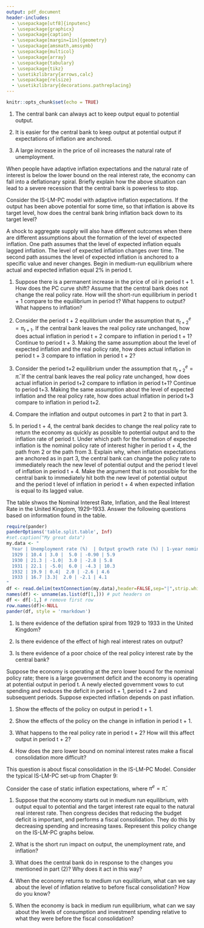 ```yaml
---
output: pdf_document
header-includes: 
  - \usepackage[utf8]{inputenc}
  - \usepackage{graphicx}
  - \usepackage{caption}
  - \usepackage[margin=1in]{geometry}
  - \usepackage{amsmath,amssymb}
  - \usepackage{multicol}
  - \usepackage{array}
  - \usepackage{tabulary}
  - \usepackage{tikz}
  - \usetikzlibrary{arrows,calc}
  - \usepackage{relsize}
  - \usetikzlibrary{decorations.pathreplacing}
---
```


```r
knitr::opts_chunk$set(echo = TRUE)
```

\newcommand{\class}{EC 313, Summer 2019}
\newcommand{\term}{Xiang LI (GE)}
\newcommand{\examnum}{Chapter 9 - PART 2 - Practice}

\noindent
\begin{tabular*}{\textwidth}{l @{\extracolsep{\fill}} r @{\extracolsep{6pt}} l}
\textbf{\class} & \textbf{Name: } & \makebox[2in]{\hrulefill}\\
\textbf{\term} &&\\
\textbf{\examnum} & \textbf{UO ID: } & \makebox[2in]{\hrulefill}\\
\end{tabular*}
\rule[2ex]{\textwidth}{2pt}




\textbf{QUESTION 1: TRUE, FALSE}

(1) The central bank can always act to keep output equal to potential output.
\vspace{.3in}

(2)  It is easier for the central bank to keep output at potential output if expectations of inflation are anchored.
\vspace{.3in}

(3) A large increase in the price of oil increases the natural rate of unemployment.
\vspace{.3in}



\textbf{QUESTION 2} 

When people have adaptive inflation expectations and the natural rate of interest is below the lower bound on the real interest rate, the economy can fall into a deflationary spiral. Briefly explain how the above situation can lead to a severe recession that the central bank is powerless to stop.

\vspace{1.5in}


\textbf{QUESTION 3} 

Consider the IS-LM-PC model with adaptive inflation expectations. If the output has been above potential for some time, so that inflation is above its target level, how does the central bank bring inflation back down to its target level?

\vspace{1.5in}


<!---
\vspace{.5in}
\textbf{QUESTION} 

The two paths to the medium-run equilibrium explored in this chapter make two different assumptions about the formation of the level of expected inflation. One path assumes the level of expected inflation equals lagged inflation. The level of expected inflation changes over time. The other path assumes the level of expected inflation is anchored to a specific value and never changes. Begin in medium-run equilibrium where actual and expected inflation equals 2% in period t.


(1) Suppose there is an increase in consumer confidence in period t + 1. An increase in consumer confidence will lead to higher consumption, so as the demand. How does the IS curve shift? Assume that the central bank does not change the real policy rate. How will the short-run equilibrium in period t + 1 compare to the equilibrium in period t?


Output increases in the short run. Inflation rises beyond expected inflation as the economy moves up the PC curve. Output and inflation are higher in period t+1 than in period t.


(2) Consider the period t + 2 equilibrium under the assumption that $\pi^e_{t+2}=\pi_{t+1}$. If the central bank leaves the real policy rate unchanged, how does actual inflation in period t + 2 compare to inflation in period t + 1? How must the central bank change the nominal policy rate to keep the real policy rate unchanged? Continue to period t + 3. Making the same assumption about the level of expected inflation and the real policy rate, how does actual inflation in period t + 3 compare to inflation in period t + 2.

To leave the real policy rate unchanged, the central bank must raise the nominal policy rate by an amount equal to the increase in expected inflation. If that happens, output remains at the same level as in period t+1. BUT inflation increases again. Inflation in period t+2 is higher than inflation in period t+1 which is higher than inflation in period t. The exact same process repeats in period t+3. The central bank raises the nominal policy rate but leaves the real policy rate unchanged. The level of output in period t+3 is the same as in period t+2 and t+1 and is greater than potential output. Inflation increases again from period t+2 to period t+3.

(3) Consider the period t + 2 equilibrium making the assumption that $\pi^e_{t+2}=\bar{\pi}$. If the central bank leaves the real policy rate unchanged, how does actual inflation in period t + 2 compare to inflation in period t + 1? How must the central bank change the nominal policy rate to keep the real policy rate unchanged? Continue to period t + 3. Making the same assumption about the level of expected inflation and the real policy rate, how does actual inflation in period t + 3 compare to inflation in period t + 2?

Consider the period t+2 equilibrium under the assumption that $\pi^e_{t+2}=\bar{\pi}$. The central bank leaves the real (and nominal) policy rate unchanged at the original level. Output, as in period t+1, is above potential. Thus inflation is greater than expected inflation. This situation repeats in period t+3.


(4) Compare the inflation and output outcomes in part 2 to that in part 3.

The difference between the two assumptions about expected inflation is dramatic. In both parts 2 and 3, output remains above potential. But when expectations are formed using lagged inflation and the central bank keeps the real policy rate constant by matching increases in expected inflation with the same increase in the nominal policy rate, inflation accelerates. To use the language of the previous chapter, unemployment is lower than the NAIRU. When the expected rate of inflation is anchored, then inflation does not accelerate. It simply remains higher than the anchored expected rate permanently.


(5) Which scenario, part 2 or part 3, do you think is more realistic. Discuss.

Neither scenario seems completely realistic. In part b, the central bank accepts ever increasing inflation. In part c, expected inflation remains anchored at a rate which is repeatedly incorrect.

(6) Suppose in period t + 4, the central bank decides to raise the real policy rate high enough to return the economy immediately to potential output and to the period t rate of inflation. Explain the difference between central bank policies using the two assumptions about expected inflation in part 2 and part 3.

If inflation expectations are anchored, then from period t+3, the central bank raises the real policy rate of interest enough so output returns to potential. Then actual inflation in period t+4 equals expected inflation which, by assumption is $\bar{\pi}$. Things are much, much harder when expected inflation in not anchored. Start from period t+3 where inflation is higher than in period t. The central bank wants to restore inflation to its period t level and return expected inflation to that same original level. Thus the level of inflation must drop and its change must be negative. In period t+4, under the assumption that expected inflation equals lagged inflation, the central bank must raise the real policy rate a great deal and lower output well below potential output. The resulting recession will lead to a large reduction in inflation so the level of inflation in period t+4 is the original level of inflation. Then in period t+5, the central bank returns the real policy rate to its original level. There is no path to return to the original lower inflation medium run equilibrium that does not include a recession.
--->



\vspace{.5in}
\textbf{QUESTION 4} 

A shock to aggregate supply will also have different outcomes when there are different assumptions about the formation of the level of expected inflation. One path assumes that the level of expected inflation equals lagged inflation. The level of expected inflation changes over time. The second path assumes the level of expected inflation is anchored to a specific value and never changes. Begin in medium-run equilibrium where actual and expected inflation equal 2% in period t. 

(1) Suppose there is a permanent increase in the price of oil in period t + 1. How does the PC curve shift? Assume that the central bank does not change the real policy rate. How will the short-run equilibrium in period t + 1 compare to the equilibrium in period t? What happens to output? What happens to inflation?

\begin{tikzpicture}[scale=1]
\draw [thick] (-0.5,0)-- (0,0) -- (5.5,0);
\node [below] at (4.5,-0.2)  {};
\draw [thick] (0,-0.5)-- (0,0) -- (0,5.5);
\node [above] at (0,5.5)  {};
\end{tikzpicture}

\begin{tikzpicture}[scale=1]
\draw [thick] (-0.5,0)-- (0,0) -- (5.5,0);
\node [below] at (4.5,-0.2)  {};
\draw [thick] (0,-0.5)-- (0,0) -- (0,5.5);
\node [above] at (0,5.5)  {};
\end{tikzpicture}

\begin{tikzpicture}[scale=1]
\draw [thick] (-0.5,0)-- (0,0) -- (5.5,0);
\node [below] at (4.5,-0.2)  {};
\draw [thick] (0,-0.5)-- (0,0) -- (0,5.5);
\node [above] at (0,5.5)  {};
\end{tikzpicture}



(2) Consider the period t + 2 equilibrium under the assumption that $\pi^e_{t+2} = \pi_{t+1}$. If the central bank leaves the real policy rate unchanged, how does actual inflation in period t + 2 compare to inflation in period t + 1? Continue to period t + 3. Making the same assumption about the level of expected inflation and the real policy rate, how does actual inflation in period t + 3 compare to inflation in period t + 2?

\vspace{2in}

(3) Consider the period t+2 equilibrium under the assumption that $\pi^e_{t+2} = \bar{\pi}$. If the central bank leaves the real policy rate unchanged, how does actual inflation in period t+2 compare to inflation in period t+1? Continue to period t+3. Making the same assumption about the level of expected inflation and the real policy rate, how does actual inflation in period t+3 compare to inflation in period t+2.

\begin{tikzpicture}[scale=1]
\draw [thick] (-0.5,0)-- (0,0) -- (5.5,0);
\node [below] at (4.5,-0.2)  {};
\draw [thick] (0,-0.5)-- (0,0) -- (0,5.5);
\node [above] at (0,5.5)  {};
\end{tikzpicture}

\begin{tikzpicture}[scale=1]
\draw [thick] (-0.5,0)-- (0,0) -- (5.5,0);
\node [below] at (4.5,-0.2)  {};
\draw [thick] (0,-0.5)-- (0,0) -- (0,5.5);
\node [above] at (0,5.5)  {};
\end{tikzpicture}


\newpage
(4) Compare the inflation and output outcomes in part 2 to that in part 3.

\vspace{1.5in}

(5) In period t + 4, the central bank decides to change the real policy rate to return the economy as quickly as possible to potential output and to the inflation rate of period t. Under which path for the formation of expected inflation is the nominal policy rate of interest higher in period t + 4, the path from 2 or the path from 3. Explain why, when inflation expectations are anchored as in part 3, the central bank can change the policy rate to immediately reach the new level of potential output and the period t level of inflation in period t + 4. Make the argument that is not possible for the central bank to immediately hit both the new level of potential output and the period t level of inflation in period t + 4 when expected inflation is equal to its lagged value. 

\vspace{2in}


\textbf{QUESTION 5} 

The table shwos the Nominal Interest Rate, Inflation, and the Real Interest Rate in the United Kingdom, 1929–1933. Answer the following questions based on information found in the table.  

```r
require(pander)
panderOptions('table.split.table', Inf)
#set.caption("My great data")
my.data <- "
  Year | Unemployment rate (%)  | Output growth rate (%) | 1-year nominal interest rate (%) | inflation rate (%) | 1-year real interest rate (%)
  1929 | 10.4 | 3.0 |  5.0 | -0.90 | 5.9        
  1930 | 21.3 | -1.0|  3.0 | -2.8 | 5.8  
  1931 | 22.1 | -5.0|  6.0 | -4.3 | 10.3
  1932 | 19.9 | 0.4|  2.0 | -2.6 | 4.6
  1933 | 16.7 |3.3|  2.0 | -2.1 | 4.1
"
df <- read.delim(textConnection(my.data),header=FALSE,sep="|",strip.white=TRUE,stringsAsFactors=FALSE)
names(df) <- unname(as.list(df[1,])) # put headers on
df <- df[-1,] # remove first row
row.names(df)<-NULL
pander(df, style = 'rmarkdown')
```

(1) Is there evidence of the deflation spiral from 1929 to 1933 in the United Kingdom?

\vspace{.5in}

(2) Is there evidence of the effect of high real interest rates on output?

\vspace{.5in}
(3) Is there evidence of a poor choice of the real policy interest rate by the central bank?

\vspace{.5in}







\newpage
\vspace{.5in}
\textbf{QUESTION 6} 

Suppose the economy is operating at the zero lower bound for the nominal policy rate; there is a large government deficit and the economy is operating at potential output in period t. A newly elected government vows to cut spending and reduces the deficit in period t + 1, period t + 2 and subsequent periods. Suppose expected inflation depends on past inflation. 

(1) Show the effects of the policy on output in period t + 1.

\begin{tikzpicture}[scale=1]
\draw [thick] (-0.5,0)-- (0,0) -- (5.5,0);
\node [below] at (4.5,-0.2)  {};
\draw [thick] (0,-0.5)-- (0,0) -- (0,5.5);
\node [above] at (0,5.5)  {};
\end{tikzpicture}

\begin{tikzpicture}[scale=1]
\draw [thick] (-0.5,0)-- (0,0) -- (5.5,0);
\node [below] at (4.5,-0.2)  {};
\draw [thick] (0,-0.5)-- (0,0) -- (0,5.5);
\node [above] at (0,5.5)  {};
\end{tikzpicture}


(2) Show the effects of the policy on the change in inflation in period t + 1.

\vspace{1in}

\newpage
(3) What happens to the real policy rate in period t + 2? How will this affect output in period t + 2?

\begin{tikzpicture}[scale=1]
\draw [thick] (-0.5,0)-- (0,0) -- (5.5,0);
\node [below] at (4.5,-0.2)  {};
\draw [thick] (0,-0.5)-- (0,0) -- (0,5.5);
\node [above] at (0,5.5)  {};
\end{tikzpicture}

\begin{tikzpicture}[scale=1]
\draw [thick] (-0.5,0)-- (0,0) -- (5.5,0);
\node [below] at (4.5,-0.2)  {};
\draw [thick] (0,-0.5)-- (0,0) -- (0,5.5);
\node [above] at (0,5.5)  {};
\end{tikzpicture}

(4) How does the zero lower bound on nominal interest rates make a fiscal consolidation more difficult?

\vspace{1in}







\newpage
\vspace{.5in}
\textbf{QUESTION 7}

This question is about fiscal consolidation in the IS-LM-PC Model. Consider the typical IS-LM-PC set-up from Chapter 9:

\begin{equation*}
\begin{split}
Y_t & = C(Y-T) +I(Y, r_t+x_t)+G_t \\
r_t & = \bar{r} \\
\pi - \pi^e & = \frac{\alpha}{L_t}(Y - Y_n)
\end{split}
\end{equation*}

Consider the case of static inflation expectations, where $\pi^e = \bar{\pi}$.

(1) Suppose that the economy starts out in medium run equilibrium, with output equal to potential and the target interest rate equal to the natural real interest rate. Then congress decides that reducing the budget deficit is important, and performs a fiscal consolidation. They do this by decreasing spending and increasing taxes. Represent this policy change on the IS-LM-PC graphs below.

\begin{tikzpicture}[scale=1]
\draw [thick] (-0.5,0)-- (0,0) -- (5.5,0);
\node [below] at (4.5,-0.2)  {};
\draw [thick] (0,-0.5)-- (0,0) -- (0,5.5);
\node [above] at (0,5.5)  {};
\end{tikzpicture}

\begin{tikzpicture}[scale=1]
\draw [thick] (-0.5,0)-- (0,0) -- (5.5,0);
\node [below] at (4.5,-0.2)  {};
\draw [thick] (0,-0.5)-- (0,0) -- (0,5.5);
\node [above] at (0,5.5)  {};
\end{tikzpicture}

(2) What is the short run impact on output, the unemployment rate, and
inflation?

\vspace{1in}

(3) What does the central bank do in response to the changes you mentioned
in part (2)? Why does it act in this way? 

\begin{tikzpicture}[scale=1]
\draw [thick] (-0.5,0)-- (0,0) -- (5.5,0);
\node [below] at (4.5,-0.2)  {};
\draw [thick] (0,-0.5)-- (0,0) -- (0,5.5);
\node [above] at (0,5.5)  {};
\end{tikzpicture}

\begin{tikzpicture}[scale=1]
\draw [thick] (-0.5,0)-- (0,0) -- (5.5,0);
\node [below] at (4.5,-0.2)  {};
\draw [thick] (0,-0.5)-- (0,0) -- (0,5.5);
\node [above] at (0,5.5)  {};
\end{tikzpicture}

(4) When the economy returns to medium run equilibrium, what can we say about the level of inflation relative to before fiscal consolidation? How do you know?

\vspace{1in}

(5) When the economy is back in medium run equilibrium, what can we say about the levels of consumption and investment spending relative to what they were before the fiscal consolidation?

\vspace{1in}
